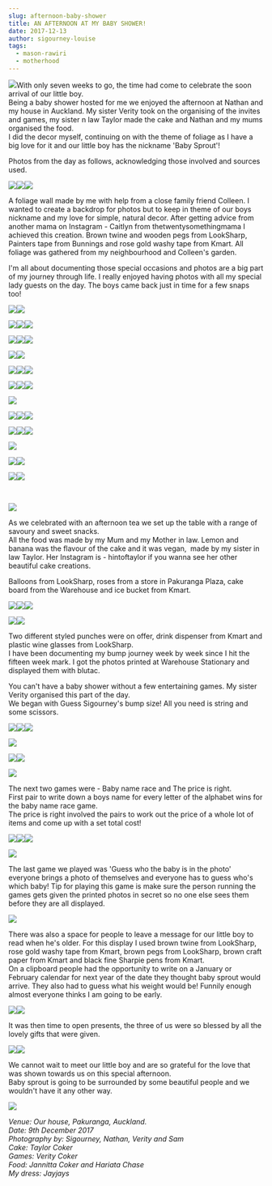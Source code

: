 ```yaml
---
slug: afternoon-baby-shower
title: AN AFTERNOON AT MY BABY SHOWER!
date: 2017-12-13
author: sigourney-louise
tags:
  - mason-rawiri
  - motherhood
---
```

![](http://sigourneylouise.nz/wp-content/uploads/2017/12/no.1-babyshower-1024x789.jpg)With only seven weeks to go, the time had come to celebrate the soon arrival of our little boy.\
Being a baby shower hosted for me we enjoyed the afternoon at Nathan and my house in Auckland. My sister Verity took on the organising of the invites and games, my sister n law Taylor made the cake and Nathan and my mums organised the food.\
I did the decor myself, continuing on with the theme of foliage as I have a big love for it and our little boy has the nickname 'Baby Sprout'!

Photos from the day as follows, acknowledging those involved and sources used.

![](http://sigourneylouise.nz/wp-content/uploads/2017/12/IMG_6039-300x200.jpg)![](http://sigourneylouise.nz/wp-content/uploads/2017/12/IMG_6036-300x200.jpg)![](http://sigourneylouise.nz/wp-content/uploads/2017/12/IMG_6158-300x200.jpg)

A foliage wall made by me with help from a close family friend Colleen. I wanted to create a backdrop for photos but to keep in theme of our boys nickname and my love for simple, natural decor. After getting advice from another mama on Instagram - Caitlyn from thetwentysomethingmama I achieved this creation. Brown twine and wooden pegs from LookSharp, Painters tape from Bunnings and rose gold washy tape from Kmart. All foliage was gathered from my neighbourhood and Colleen's garden.

I'm all about documenting those special occasions and photos are a big part of my journey through life. I really enjoyed having photos with all my special lady guests on the day. The boys came back just in time for a few snaps too!

![](http://sigourneylouise.nz/wp-content/uploads/2017/12/stace-and-i-682x1024.jpg)![](http://sigourneylouise.nz/wp-content/uploads/2017/12/verity-and-i-682x1024.jpg)

![](http://sigourneylouise.nz/wp-content/uploads/2017/12/roya-and-i--300x200.jpg)![](http://sigourneylouise.nz/wp-content/uploads/2017/12/zoe-and-i--300x200.jpg)![](http://sigourneylouise.nz/wp-content/uploads/2017/12/hari-and-i--300x200.jpg)

![](http://sigourneylouise.nz/wp-content/uploads/2017/12/aunties-and-nieces--300x200.jpg)![](http://sigourneylouise.nz/wp-content/uploads/2017/12/IMG_6228-300x200.jpg)![](http://sigourneylouise.nz/wp-content/uploads/2017/12/IMG_6151-300x200.jpg)

![](http://sigourneylouise.nz/wp-content/uploads/2017/12/sam-and-i--682x1024.jpg)![](http://sigourneylouise.nz/wp-content/uploads/2017/12/yvette-and-i--682x1024.jpg)

![](http://sigourneylouise.nz/wp-content/uploads/2017/12/IMG_6255-300x200.jpg)![](http://sigourneylouise.nz/wp-content/uploads/2017/12/yvonne-and-i--300x200.jpg)![](http://sigourneylouise.nz/wp-content/uploads/2017/12/mish-and-i--300x200.jpg)

![](http://sigourneylouise.nz/wp-content/uploads/2017/12/lily-and-i--300x200.jpg)![](http://sigourneylouise.nz/wp-content/uploads/2017/12/girls-of-the-fam-300x200.jpg)![](http://sigourneylouise.nz/wp-content/uploads/2017/12/mum-and-i--300x200.jpg)

![](http://sigourneylouise.nz/wp-content/uploads/2017/12/family.jpg)

![](http://sigourneylouise.nz/wp-content/uploads/2017/12/IMG_6240-300x200.jpg)![](http://sigourneylouise.nz/wp-content/uploads/2017/12/IMG_6237-300x200.jpg)![](http://sigourneylouise.nz/wp-content/uploads/2017/12/IMG_6261-300x200.jpg)

![](http://sigourneylouise.nz/wp-content/uploads/2017/12/IMG_6327-300x200.jpg)![](http://sigourneylouise.nz/wp-content/uploads/2017/12/IMG_6334-300x200.jpg)![](http://sigourneylouise.nz/wp-content/uploads/2017/12/IMG_6342-300x200.jpg)

![](http://sigourneylouise.nz/wp-content/uploads/2017/12/friend-group.jpg)

![](http://sigourneylouise.nz/wp-content/uploads/2017/12/jana-and-i-silly-1024x682.jpg)![](http://sigourneylouise.nz/wp-content/uploads/2017/12/IMG_6234-1024x683.jpg)

![](http://sigourneylouise.nz/wp-content/uploads/2017/12/IMG_6356-1024x683.jpg)![](http://sigourneylouise.nz/wp-content/uploads/2017/12/IMG_6364-1024x683.jpg)

 

![](http://sigourneylouise.nz/wp-content/uploads/2017/12/food-table.jpg)

As we celebrated with an afternoon tea we set up the table with a range of savoury and sweet snacks.\
All the food was made by my Mum and my Mother in law. Lemon and banana was the flavour of the cake and it was vegan,  made by my sister in law Taylor. Her Instagram is - hintoftaylor if you wanna see her other beautiful cake creations.

Balloons from LookSharp, roses from a store in Pakuranga Plaza, cake board from the Warehouse and ice bucket from Kmart.

![](http://sigourneylouise.nz/wp-content/uploads/2017/12/IMG_6101-300x200.jpg)![](http://sigourneylouise.nz/wp-content/uploads/2017/12/IMG_6115-300x200.jpg)![](http://sigourneylouise.nz/wp-content/uploads/2017/12/IMG_6112-300x200.jpg)

![](http://sigourneylouise.nz/wp-content/uploads/2017/12/drinks-.jpg)![](http://sigourneylouise.nz/wp-content/uploads/2017/12/display-photo-682x1024.jpg)

Two different styled punches were on offer, drink dispenser from Kmart and plastic wine glasses from LookSharp.\
I have been documenting my bump journey week by week since I hit the fifteen week mark. I got the photos printed at Warehouse Stationary and displayed them with blutac.

You can't have a baby shower without a few entertaining games. My sister Verity organised this part of the day.\
We began with Guess Sigourney's bump size! All you need is string and some scissors.

![](http://sigourneylouise.nz/wp-content/uploads/2017/12/IMG_6163-300x200.jpg)![](http://sigourneylouise.nz/wp-content/uploads/2017/12/IMG_6165-300x200.jpg)![](http://sigourneylouise.nz/wp-content/uploads/2017/12/IMG_6172-300x200.jpg)

![](http://sigourneylouise.nz/wp-content/uploads/2017/12/IMG_6176.jpg)

![](http://sigourneylouise.nz/wp-content/uploads/2017/12/IMG_6184-1024x683.jpg)![](http://sigourneylouise.nz/wp-content/uploads/2017/12/IMG_6186-1024x683.jpg)

![](http://sigourneylouise.nz/wp-content/uploads/2017/12/IMG_6190.jpg)

The next two games were - Baby name race and The price is right.\
First pair to write down a boys name for every letter of the alphabet wins for the baby name race game.\
The price is right involved the pairs to work out the price of a whole lot of items and come up with a set total cost!

![](http://sigourneylouise.nz/wp-content/uploads/2017/12/IMG_6194-300x200.jpg)![](http://sigourneylouise.nz/wp-content/uploads/2017/12/IMG_6196-300x200.jpg)![](http://sigourneylouise.nz/wp-content/uploads/2017/12/IMG_6204-300x200.jpg)

![](http://sigourneylouise.nz/wp-content/uploads/2017/12/IMG_6214.jpg)

The last game we played was 'Guess who the baby is in the photo' everyone brings a photo of themselves and everyone has to guess who's which baby! Tip for playing this game is make sure the person running the games gets given the printed photos in secret so no one else sees them before they are all displayed.

![](http://sigourneylouise.nz/wp-content/uploads/2017/12/IMG_6246.jpg)

There was also a space for people to leave a message for our little boy to read when he's older. For this display I used brown twine from LookSharp, rose gold washy tape from Kmart, brown pegs from LookSharp, brown craft paper from Kmart and black fine Sharpie pens from Kmart.\
On a clipboard people had the opportunity to write on a January or February calendar for next year of the date they thought baby sprout would arrive. They also had to guess what his weight would be! Funnily enough almost everyone thinks I am going to be early.

![](http://sigourneylouise.nz/wp-content/uploads/2017/12/calender-682x1024.jpg)![](http://sigourneylouise.nz/wp-content/uploads/2017/12/leave-a-message--682x1024.jpg)

It was then time to open presents, the three of us were so blessed by all the lovely gifts that were given.

![](http://sigourneylouise.nz/wp-content/uploads/2017/12/IMG_6286-1024x683.jpg)![](http://sigourneylouise.nz/wp-content/uploads/2017/12/IMG_6374-1024x683.jpg)

We cannot wait to meet our little boy and are so grateful for the love that was shown towards us on this special afternoon.\
Baby sprout is going to be surrounded by some beautiful people and we wouldn't have it any other way.

![](http://sigourneylouise.nz/wp-content/uploads/2017/12/nath-and-i-.jpg)

*Venue: Our house, Pakuranga, Auckland.* \
*Date: 9th December 2017*\
*Photography by: Sigourney, Nathan, Verity and Sam*\
*Cake: Taylor Coker*\
*Games: Verity Coker*\
*Food: Jannitta Coker and Hariata Chase\
My dress: Jayjays*